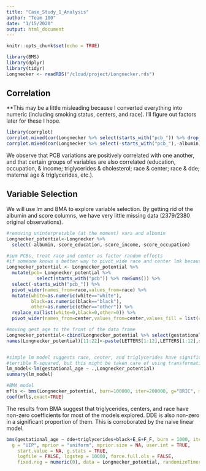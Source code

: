 ```yaml
---
title: "Case_Study_1_Analysis"
author: "Team 100"
date: "1/15/2020"
output: html_document
---
```


```r
knitr::opts_chunk$set(echo = TRUE)
```

```r
library(BMS)
library(dplyr)
library(tidyr)
Longnecker <- readRDS("/cloud/project/Longnecker.rds")
```


## Correlation

**This may be a little misleading because I converted everything into numeric (including smoking status, centers, and race). I'll figure out factors later for these I hope.

```r
library(corrplot)
corrplot.mixed(cor(Longnecker %>% select(starts_with("pcb_")) %>% drop_na() %>% sapply(.,as.numeric)), order="hclust", tl.col="black")
corrplot.mixed(cor(Longnecker %>% select(-starts_with("pcb_"),-albumin) %>% drop_na() %>% sapply(.,as.numeric)), order="hclust", tl.col="black")
```

We observe that PCB variations are positively correlated with one another, and that certain groups of variables are also correlated (education, occupation, & income; triglycerides & cholesterol; race & center; race & dde; maternal age & triglycerides, etc.).

## Variable Selection

We will use lm and BMA to explore variable selection. By getting rid of the albumin and score columns, we have very little missing data (2379/2380 original observations).

```r
#removing uninterpretable (at the moment) vars and albumin
Longnecker_potential<-Longnecker %>% 
  select(-albumin,-score_education,-score_income,-score_occupation)

#sum PCBs, treat race and center as factor random effects 
#if someone knows a better way to pivot_wide race and center lmk because this was a pain
Longnecker_potential <- Longnecker_potential %>%
  mutate(pcb= Longnecker_potential %>% 
           select(starts_with("pcb")) %>% rowSums()) %>%
  select(-starts_with("pcb_")) %>%
  pivot_wider(names_from=race,values_from=race) %>%
  mutate(white=as.numeric(white=="white"),
         black=as.numeric(black=="black"),
         other=as.numeric(other=="other")) %>%
  replace_na(list(white=0,black=0,other=0)) %>%
  pivot_wider(names_from=center,values_from=center,values_fill = list(center=0),values_fn = list(center=function(x) x/x)) 

#moving gest_age to the front of the data frame
Longnecker_potential<-cbind(Longnecker_potential %>% select(gestational_age),Longnecker_potential %>% select(-gestational_age))
names(Longnecker_potential)[11:22]<-paste(LETTERS[1:12],LETTERS[1:12],sep="_")


#simple lm model suggests race, center, and triglycerides have significant effects
#terrible R-squared, but this might be taken care of using transformations and splitting by our random effects
lm_model<-lm(gestational_age ~ .,Longnecker_potential)
summary(lm_model)

#BMA model 
mfls <- bms(Longnecker_potential, burn=100000, iter=200000, g="BRIC", mprior="uniform", nmodel=2000, mcmc="bd", user.int=FALSE)
coef(mfls,exact=TRUE)
```

The results from BMA suggest that triglycerides, centers, and race have non-zero coefficients for most of the models explored. DDE is also non-zero in a significant proportion of them. This is corroborated by the naive linear model. 

```r
bms(gestational_age ~ dde+triglycerides+black+E_E+F_F, burn = 1000, iter = NA, nmodel = 1000, mcmc = "bd",
  g = "UIP", mprior = "uniform", mprior.size = NA, user.int = TRUE, 
    start.value = NA, g.stats = TRUE, 
    logfile = FALSE, logstep = 10000, force.full.ols = FALSE, 
    fixed.reg = numeric(0), data = Longnecker_potential, randomizeTimer = TRUE)
```

